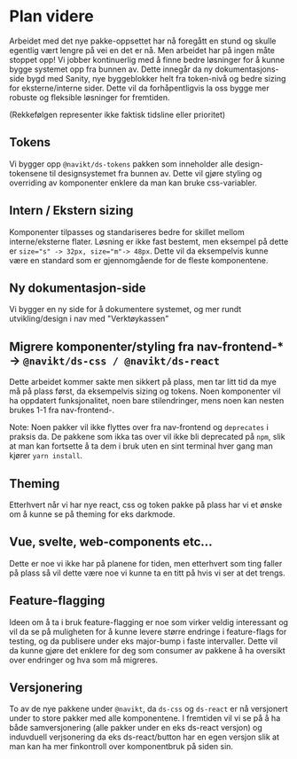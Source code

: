 
<Meta title="ds-react/Roadmap" />

# Plan videre

Arbeidet med det nye pakke-oppsettet har nå foregått en stund og skulle egentlig vært
lengre på vei en det er nå. Men arbeidet har på ingen måte stoppet opp! Vi jobber kontinuerlig med
å finne bedre løsninger for å kunne bygge systemet opp fra bunnen av. Dette innegår da
ny dokumentasjons-side bygd med Sanity, nye byggeblokker helt fra token-nivå og bedre sizing for eksterne/interne sider. Dette vil da forhåpentligvis la oss
bygge mer robuste og fleksible løsninger for fremtiden.

(Rekkefølgen representer ikke faktisk tidsline eller prioritet)

## Tokens

Vi bygger opp `@navikt/ds-tokens` pakken som inneholder alle design-tokensene til designsystemet fra bunnen av.
Dette vil gjøre styling og overriding av komponenter enklere da man kan bruke css-variabler.

## Intern / Ekstern sizing

Komponenter tilpasses og standariseres bedre for skillet mellom interne/eksterne flater.
Løsning er ikke fast bestemt, men eksempel på dette er `size="s" -> 32px, size="m"-> 48px`.
Dette vil da eksempelvis kunne være en standard som er gjennomgående for de fleste komponentene.

## Ny dokumentasjon-side

Vi bygger en ny side for å dokumentere systemet, og mer rundt utvikling/design i nav med "Verktøykassen"

## Migrere komponenter/styling fra nav-frontend-\* -> `@navikt/ds-css / @navikt/ds-react`

Dette arbeidet kommer sakte men sikkert på plass, men tar litt tid da mye må på plass først, da eksempelvis sizing og tokens.
Noen komponenter vil ha oppdatert funksjonalitet, noen bare stilendringer, mens noen kan nesten brukes 1-1 fra nav-frontend-.

Note: Noen pakker vil ikke flyttes over fra nav-frontend og `deprecates` i praksis da. De pakkene som ikka tas over vil ikke bli deprecated på `npm`, slik at man kan fortsette å ta dem i bruk uten en sint terminal hver gang man kjører `yarn install`.

## Theming

Etterhvert når vi har nye react, css og token pakke på plass har vi et ønske om å kunne se på theming for
eks darkmode.

## Vue, svelte, web-components etc...

Dette er noe vi ikke har på planene for tiden, men etterhvert som ting faller på plass så vil dette være
noe vi kunne ta en titt på hvis vi ser at det trengs.

## Feature-flagging

Ideen om å ta i bruk feature-flagging er noe som virker veldig interessant og vil da se på muligheten for å kunne levere
større endringe i feature-flags for testing, og da publisere under eks major-bump i faste intervaller. Dette vil da kunne
gjøre det enklere for deg som consumer av pakkene å ha oversikt over endringer og hva som må migreres.

## Versjonering

To av de nye pakkene under `@navikt`, da `ds-css` og `ds-react` er nå versjonert under to store pakker med alle komponentene. I fremtiden vil vi se på å
ha både samversjonering (alle pakker under en eks ds-react versjon) og induvduell verjsonering da eks ds-react/button har en egen versjon
slik at man kan ha mer finkontroll over komponentbruk på siden sin.
